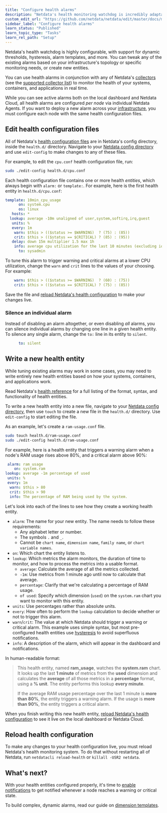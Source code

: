 ```yaml
---
title: "Configure health alarms"
description: "Netdata's health monitoring watchdog is incredibly adaptable to your infrastructure's unique needs, with configurable health alarms."
custom_edit_url: "https://github.com/netdata/netdata/edit/master/docs/monitor/configure-alarms.md"
sidebar_label: "Configure health alarms"
learn_status: "Published"
learn_topic_type: "Tasks"
learn_rel_path: "Setup"
---
```



Netdata's health watchdog is highly configurable, with support for dynamic thresholds, hysteresis, alarm templates, and
more. You can tweak any of the existing alarms based on your infrastructure's topology or specific monitoring needs, or
create new entities.

You can use health alarms in conjunction with any of Netdata's [collectors](/docs/nightly/concepts/collectors-ref) (see
the [supported collector list](/docs/nightly/integrations/monitor)) to monitor the health of your systems, containers, and
applications in real time.

While you can see active alarms both on the local dashboard and Netdata Cloud, all health alarms are configured _per
node_ via individual Netdata Agents. If you want to deploy a new alarm across your
[infrastructure](/docs/nightly/getting-started/monitor-your-infrastructure), you must configure each node with the same health configuration
files.

## Edit health configuration files

All of Netdata's [health configuration files](/docs/nightly/operations/alerts/health#health-configuration-files) are in Netdata's config
directory, inside the `health.d/` directory. Navigate to your [Netdata config directory](/docs/nightly/setup) and
use `edit-config` to make changes to any of these files.

For example, to edit the `cpu.conf` health configuration file, run:

```bash
sudo ./edit-config health.d/cpu.conf
```

Each health configuration file contains one or more health _entities_, which always begin with `alarm:` or `template:`.
For example, here is the first health entity in `health.d/cpu.conf`:

```yaml
template: 10min_cpu_usage
      on: system.cpu
      os: linux
   hosts: *
  lookup: average -10m unaligned of user,system,softirq,irq,guest
   units: %
   every: 1m
    warn: $this > (($status >= $WARNING)  ? (75) : (85))
    crit: $this > (($status == $CRITICAL) ? (85) : (95))
   delay: down 15m multiplier 1.5 max 1h
    info: average cpu utilization for the last 10 minutes (excluding iowait, nice and steal)
      to: sysadmin
```

To tune this alarm to trigger warning and critical alarms at a lower CPU utilization, change the `warn` and `crit` lines
to the values of your choosing. For example:

```yaml
    warn: $this > (($status >= $WARNING)  ? (60) : (75))
    crit: $this > (($status == $CRITICAL) ? (75) : (85))
```

Save the file and [reload Netdata's health configuration](#reload-health-configuration) to make your changes live.

### Silence an individual alarm

Instead of disabling an alarm altogether, or even disabling _all_ alarms, you can silence individual alarms by changing
one line in a given health entity. To silence any single alarm, change the `to:` line in its entity to `silent`.

```yaml
      to: silent
```

## Write a new health entity

While tuning existing alarms may work in some cases, you may need to write entirely new health entities based on how
your systems, containers, and applications work.

Read Netdata's [health reference](/docs/nightly/operations/alerts/health#health-entity-reference) for a full listing of the format,
syntax, and functionality of health entities.

To write a new health entity into a new file, navigate to your [Netdata config directory](/docs/nightly/setup),
then use `touch` to create a new file in the `health.d/` directory. Use `edit-config` to start editing the file.

As an example, let's create a `ram-usage.conf` file.

```bash
sudo touch health.d/ram-usage.conf
sudo ./edit-config health.d/ram-usage.conf
```

For example, here is a health entity that triggers a warning alarm when a node's RAM usage rises above 80%, and a
critical alarm above 90%:

```yaml
 alarm: ram_usage
    on: system.ram
lookup: average -1m percentage of used
 units: %
 every: 1m
  warn: $this > 80
  crit: $this > 90
  info: The percentage of RAM being used by the system.
```

Let's look into each of the lines to see how they create a working health entity.

-   `alarm`: The name for your new entity. The name needs to follow these requirements:
    -   Any alphabet letter or number.
    -   The symbols `.` and `_`.
    -   Cannot be `chart name`, `dimension name`, `family name`, or `chart variable names`.  
-   `on`: Which chart the entity listens to.
-   `lookup`: Which metrics the alarm monitors, the duration of time to monitor, and how to process the metrics into a
    usable format.
    -   `average`: Calculate the average of all the metrics collected.
    -   `-1m`: Use metrics from 1 minute ago until now to calculate that average.
    -   `percentage`: Clarify that we're calculating a percentage of RAM usage.
    -   `of used`: Specify which dimension (`used`) on the `system.ram` chart you want to monitor with this entity.
-   `units`: Use percentages rather than absolute units.
-   `every`: How often to perform the `lookup` calculation to decide whether or not to trigger this alarm.
-   `warn`/`crit`: The value at which Netdata should trigger a warning or critical alarm. This example uses simple
    syntax, but most pre-configured health entities use
    [hysteresis](/docs/nightly/operations/alerts/health#special-use-of-the-conditional-operator) to avoid superfluous notifications.
-   `info`: A description of the alarm, which will appear in the dashboard and notifications.

In human-readable format: 

> This health entity, named **ram_usage**, watches the **system.ram** chart. It looks up the last **1 minute** of
> metrics from the **used** dimension and calculates the **average** of all those metrics in a **percentage** format,
> using a **% unit**. The entity performs this lookup **every minute**. 
> 
> If the average RAM usage percentage over the last 1 minute is **more than 80%**, the entity triggers a warning alarm.
> If the usage is **more than 90%**, the entity triggers a critical alarm.

When you finish writing this new health entity, [reload Netdata's health configuration](#reload-health-configuration) to
see it live on the local dashboard or Netdata Cloud.

## Reload health configuration

To make any changes to your health configuration live, you must reload Netdata's health monitoring system. To do that
without restarting all of Netdata, run `netdatacli reload-health` or `killall -USR2 netdata`.

## What's next?

With your health entities configured properly, it's time to [enable
notifications](/docs/nightly/integrations/notify) to get notified whenever a node reaches a warning or critical
state.

To build complex, dynamic alarms, read our guide on [dimension templates](/docs/nightly/guides/monitor/use-dimension-templates-to-create-dynamic-alarms).


